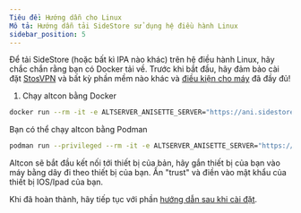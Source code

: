 ```yaml
---
Tiêu đề: Hướng dẫn cho Linux 
Mô tả: Hướng dẫn tải SideStore sử dụng hệ điều hành Linux
sidebar_position: 5
---
```


Để tải SideStore (hoặc bất kì IPA nào khác) trên hệ điều hành Linux, hãy chắc chắn rằng bạn có Docker tải về. Trước khi bắt đầu, hãy đảm bảo cài đặt [StosVPN](https://apps.apple.com/us/app/stosvpn/id6744003051) và bất kỳ phần mềm nào khác và [điều kiện cho máy](prerequisites) đã đầy đủ!

1. Chạy altcon bằng Docker
```bash
docker run --rm -it -e ALTSERVER_ANISETTE_SERVER="https://ani.sidestore.io/" -v ${PWD}/:/mnt/ -v /var/run:/var/run ghcr.io/sidestore/altcon
```

Bạn có thể chạy altcon bằng Podman
```bash
podman run --privileged --rm -it -e ALTSERVER_ANISETTE_SERVER="https://ani.sidestore.io/" -v ${PWD}/:/mnt/ -v /var/run:/var/run ghcr.io/sidestore/altcon
```

Altcon sẽ bắt đầu kết nối tới thiết bị của bản, hãy gắn thiết bị của bạn vào máy bằng dây đi theo thiết bị của bạn. Ấn "trust" và điền vào mật khẩu của thiết bị IOS/Ipad của bạn.

Khi đã hoàn thành, hãy tiếp tục với phần [hướng dẫn sau khi cài đặt](post-install).
